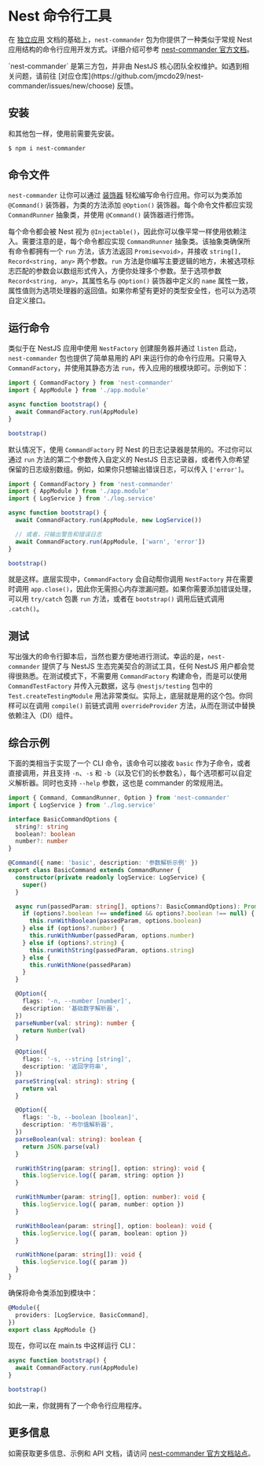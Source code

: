 # Nest 命令行工具

在 [独立应用](/standalone-applications) 文档的基础上，`nest-commander` 包为你提供了一种类似于常规 Nest 应用结构的命令行应用开发方式。详细介绍可参考 [nest-commander 官方文档](https://jmcdo29.github.io/nest-commander)。

<CalloutInfo>
  `nest-commander` 是第三方包，并非由 NestJS 核心团队全权维护。如遇到相关问题，请前往
  [对应仓库](https://github.com/jmcdo29/nest-commander/issues/new/choose) 反馈。
</CalloutInfo>

## 安装

和其他包一样，使用前需要先安装。

```bash
$ npm i nest-commander
```

## 命令文件

`nest-commander` 让你可以通过 [装饰器](https://www.typescriptlang.org/docs/handbook/decorators.html) 轻松编写命令行应用。你可以为类添加 `@Command()` 装饰器，为类的方法添加 `@Option()` 装饰器。每个命令文件都应实现 `CommandRunner` 抽象类，并使用 `@Command()` 装饰器进行修饰。

每个命令都会被 Nest 视为 `@Injectable()`，因此你可以像平常一样使用依赖注入。需要注意的是，每个命令都应实现 `CommandRunner` 抽象类。该抽象类确保所有命令都拥有一个 `run` 方法，该方法返回 `Promise<void>`，并接收 `string[], Record<string, any>` 两个参数。`run` 方法是你编写主要逻辑的地方，未被选项标志匹配的参数会以数组形式传入，方便你处理多个参数。至于选项参数 `Record<string, any>`，其属性名与 `@Option()` 装饰器中定义的 `name` 属性一致，属性值则为选项处理器的返回值。如果你希望有更好的类型安全性，也可以为选项自定义接口。

## 运行命令

类似于在 NestJS 应用中使用 `NestFactory` 创建服务器并通过 `listen` 启动，`nest-commander` 包也提供了简单易用的 API 来运行你的命令行应用。只需导入 `CommandFactory`，并使用其静态方法 `run`，传入应用的根模块即可。示例如下：

```ts
import { CommandFactory } from 'nest-commander'
import { AppModule } from './app.module'

async function bootstrap() {
  await CommandFactory.run(AppModule)
}

bootstrap()
```

默认情况下，使用 `CommandFactory` 时 Nest 的日志记录器是禁用的。不过你可以通过 `run` 方法的第二个参数传入自定义的 NestJS 日志记录器，或者传入你希望保留的日志级别数组。例如，如果你只想输出错误日志，可以传入 `['error']`。

```ts
import { CommandFactory } from 'nest-commander'
import { AppModule } from './app.module'
import { LogService } from './log.service'

async function bootstrap() {
  await CommandFactory.run(AppModule, new LogService())

  // 或者，只输出警告和错误日志
  await CommandFactory.run(AppModule, ['warn', 'error'])
}

bootstrap()
```

就是这样。底层实现中，`CommandFactory` 会自动帮你调用 `NestFactory` 并在需要时调用 `app.close()`，因此你无需担心内存泄漏问题。如果你需要添加错误处理，可以用 `try/catch` 包裹 `run` 方法，或者在 `bootstrap()` 调用后链式调用 `.catch()`。

## 测试

写出强大的命令行脚本后，当然也要方便地进行测试。幸运的是，`nest-commander` 提供了与 NestJS 生态完美契合的测试工具，任何 NestJS 用户都会觉得很熟悉。在测试模式下，不需要用 `CommandFactory` 构建命令，而是可以使用 `CommandTestFactory` 并传入元数据，这与 `@nestjs/testing` 包中的 `Test.createTestingModule` 用法非常类似。实际上，底层就是用的这个包。你同样可以在调用 `compile()` 前链式调用 `overrideProvider` 方法，从而在测试中替换依赖注入（DI）组件。

## 综合示例

下面的类相当于实现了一个 CLI 命令，该命令可以接收 `basic` 作为子命令，或者直接调用，并且支持 `-n`、`-s` 和 `-b`（以及它们的长参数名），每个选项都可以自定义解析器。同时也支持 `--help` 参数，这也是 commander 的常规用法。

```ts
import { Command, CommandRunner, Option } from 'nest-commander'
import { LogService } from './log.service'

interface BasicCommandOptions {
  string?: string
  boolean?: boolean
  number?: number
}

@Command({ name: 'basic', description: '参数解析示例' })
export class BasicCommand extends CommandRunner {
  constructor(private readonly logService: LogService) {
    super()
  }

  async run(passedParam: string[], options?: BasicCommandOptions): Promise<void> {
    if (options?.boolean !== undefined && options?.boolean !== null) {
      this.runWithBoolean(passedParam, options.boolean)
    } else if (options?.number) {
      this.runWithNumber(passedParam, options.number)
    } else if (options?.string) {
      this.runWithString(passedParam, options.string)
    } else {
      this.runWithNone(passedParam)
    }
  }

  @Option({
    flags: '-n, --number [number]',
    description: '基础数字解析器',
  })
  parseNumber(val: string): number {
    return Number(val)
  }

  @Option({
    flags: '-s, --string [string]',
    description: '返回字符串',
  })
  parseString(val: string): string {
    return val
  }

  @Option({
    flags: '-b, --boolean [boolean]',
    description: '布尔值解析器',
  })
  parseBoolean(val: string): boolean {
    return JSON.parse(val)
  }

  runWithString(param: string[], option: string): void {
    this.logService.log({ param, string: option })
  }

  runWithNumber(param: string[], option: number): void {
    this.logService.log({ param, number: option })
  }

  runWithBoolean(param: string[], option: boolean): void {
    this.logService.log({ param, boolean: option })
  }

  runWithNone(param: string[]): void {
    this.logService.log({ param })
  }
}
```

确保将命令类添加到模块中：

```ts
@Module({
  providers: [LogService, BasicCommand],
})
export class AppModule {}
```

现在，你可以在 main.ts 中这样运行 CLI：

```ts
async function bootstrap() {
  await CommandFactory.run(AppModule)
}

bootstrap()
```

如此一来，你就拥有了一个命令行应用程序。

## 更多信息

如需获取更多信息、示例和 API 文档，请访问 [nest-commander 官方文档站点](https://jmcdo29.github.io/nest-commander)。
